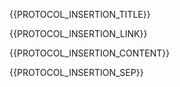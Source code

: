 {{PROTOCOL_INSERTION_TITLE}}


{{PROTOCOL_INSERTION_LINK}}


{{PROTOCOL_INSERTION_CONTENT}}


{{PROTOCOL_INSERTION_SEP}}
